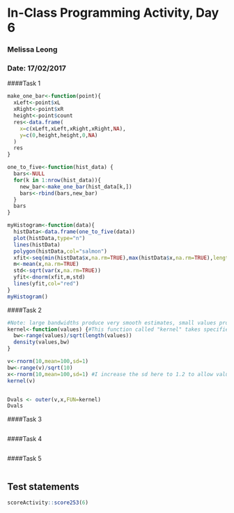 # In-Class Programming Activity, Day 6
### Melissa Leong 
### Date: 17/02/2017

####Task 1
```r
make_one_bar<-function(point){
  xLeft<-point$xL
  xRight<-point$xR
  height<-point$count
  res<-data.frame(
    x=c(xLeft,xLeft,xRight,xRight,NA),
    y=c(0,height,height,0,NA)
  )
  res
}

one_to_five<-function(hist_data) {
  bars<-NULL
  for(k in 1:nrow(hist_data)){
    new_bar<-make_one_bar(hist_data[k,])
    bars<-rbind(bars,new_bar)
  }
  bars
}

myHistogram<-function(data){
  histData<-data.frame(one_to_five(data))
  plot(histData,type="n")
  lines(histData)
  polygon(histData,col="salmon")
  xfit<-seq(min(histData$x,na.rm=TRUE),max(histData$x,na.rm=TRUE),length=100)
  m<-mean(x,na.rm=TRUE)
  std<-sqrt(var(x,na.rm=TRUE))
  yfit<-dnorm(xfit,m,std)
  lines(yfit,col="red")
}
myHistogram()
```

####Task 2
```r


#Note: large bandwidths produce very smooth estimates, small values produce wiggly estimates
kernel<-function(values) {#This function called "kernel" takes specified values "values" and 
  bw<-range(values)/sqrt(length(values))
  density(values,bw)
} 

v<-rnorm(10,mean=100,sd=1)
bw<-range(v)/sqrt(10)
x<-rnorm(10,mean=100,sd=1) #I increase the sd here to 1.2 to allow values that extend several bandwiths that extend to either side of the range of v 
kernel(v)


Dvals <- outer(v,x,FUN=kernel)
Dvals

```

####Task 3
```r

```

####Task 4
```r

```

####Task 5
```r

```

## Test statements

```r
scoreActivity::score253(6)
```